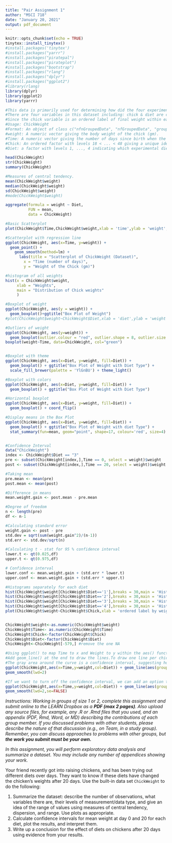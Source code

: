---
title: "Pair Assignment 1"
author: "MSCI 718"
date: "January 20, 2021"
output: pdf_document
---

```{r setup, include=FALSE}
knitr::opts_chunk$set(echo = TRUE)
tinytex::install_tinytex()
#install.packages('tinytex')
#install.packages("yarrr")
#install.packages("piratepal")
#install.packages("pirateplot")
#install.packages("bootstrap")
#install.packages("rlang")
#install.packages("dplyr")
#install.packages("ggplot2")
#library(rlang)
library(dplyr)
library(ggplot2)
library(yarrr)

#This data is primarily used for determining how did the four experimental diet received by chickens affect the weight of chikens.
#There are four variables in this dataset including: chick & diet are categorical variable, time & weight are continuous variable.
#Since the chick variable is an ordered label of final weight within each group, it's not useful in predicting weights.
#Usage: ChickWeight
#Format: An object of class c("nfnGroupedData", "nfGroupedData", "groupedData", "data.frame") containing the following columns:
#weight: A numeric vector giving the body weight of the chick (gm).
#Time: A numeric vector giving the number of days since birth when the measurement was made.
#Chick: An ordered factor with levels 18 < ... < 48 giving a unique identifier for the chick. The ordering of the levels groups chicks on the same diet together and orders them according to their final weight (lightest to heaviest) within diet.
#Diet: a factor with levels 1, ..., 4 indicating which experimental diet the chick received.

head(ChickWeight)
str(ChickWeight)
summary(ChickWeight)

#Measures of central tendency.
mean(ChickWeight$weight)
median(ChickWeight$weight)
sd(ChickWeight$weight)
#mode(ChickWeight$weight)

aggregate(formula = weight ~ Diet,
          FUN = mean,
          data = ChickWeight)

#Basic Scatterplot
plot(ChickWeight$Time,ChickWeight$weight,xlab = 'time',ylab = 'weight', col="blue")

#Scatterplot with regression line
ggplot(ChickWeight, aes(x=Time, y=weight)) + 
  geom_point() +
    geom_smooth(method=lm) +
      labs(title = "Scatterplot of ChickWeight (Dataset)",
        x = "Time (number of days)",
        y = "Weight of the Chick (gm)")

#histogram of all weights
hist(x = ChickWeight$weight,
     xlab = "Weights",
     main = "Distribution of Chick weights"
     )

#Boxplot of weight
ggplot(ChickWeight, aes(y = weight)) + 
  geom_boxplot()+ggtitle("Box Plot of Weight")
#plot(ChickWeight$weight~ChickWeight$Diet,xlab = 'diet',ylab = 'weight')

#Outliers of weight
ggplot(ChickWeight, aes(y=weight)) + 
  geom_boxplot(outlier.colour = "red", outlier.shape = 8, outlier.size = 2)
boxplot(weight~Time, data=ChickWeight, col="green")


#Boxplot with theme
ggplot(ChickWeight, aes(x=Diet, y=weight, fill=Diet)) +
  geom_boxplot() + ggtitle("Box Plot of Weight with Diet Type") +
  scale_fill_brewer(palette = 'YlGnBU') + theme_light()

#Boxplot with colors
ggplot(ChickWeight, aes(x=Diet, y=weight, fill=Diet)) +
  geom_boxplot() + ggtitle("Box Plot of Weight with Diet Type")

#Horizontal boxplot
ggplot(ChickWeight, aes(x=Diet, y=weight, fill=Diet)) +
  geom_boxplot() + coord_flip()

#Display means in the Box Plot
ggplot(ChickWeight, aes(x=Diet, y=weight, fill=Diet)) +
  geom_boxplot() + ggtitle("Box Plot of Weight with diet Type") + 
  stat_summary(fun=mean, geom="point", shape=17, colour='red', size=4)


#Confidence Interval
data("ChickWeight")
index <- ChickWeight$Diet == "3"
pre <- subset(ChickWeight[index,],Time == 0, select = weight)$weight
post <- subset(ChickWeight[index,],Time == 20, select = weight)$weight

#Taking mean
pre.mean <- mean(pre)
post.mean <- mean(post)

#Difference in means
mean.weight.gain <- post.mean - pre.mean

#Degree of freedom
n <- length(pre)
df <- n-1

#Calculating standard error
weight.gain <- post - pre
std.dev = sqrt(sum(weight.gain^2)/(n-1))
std.err <- std.dev/sqrt(n)

#Calculating t - stat for 95 % confidence interval
lower.t <- qt(0.025,df)
upper.t <- qt(0.975,df)

# Confidence interval
lower.conf <- mean.weight.gain + (std.err * lower.t)
upper.conf <- mean.weight.gain + (std.err * upper.t)

#Histograms separately for each diet
hist(ChickWeight$weight[ChickWeight$Diet=='1'],breaks = 30,main = 'Histogram: Weight for Diet 1')
hist(ChickWeight$weight[ChickWeight$Diet=='2'],breaks = 30,main = 'Histogram: Weight for Diet 2')
hist(ChickWeight$weight[ChickWeight$Diet=='3'],breaks = 30,main = 'Histogram: Weight for Diet 3')
hist(ChickWeight$weight[ChickWeight$Diet=='4'],breaks = 30,main = 'Histogram: Weight for Diet 4')
plot(ChickWeight$weight~ChickWeight$Chick,xlab = 'ordered label by weight within the same diet',ylab = 'weight')


ChickWeight$weight<-as.numeric(ChickWeight$weight)
ChickWeight$Time<- as.numeric(ChickWeight$Time)
ChickWeight$Chick<-factor(ChickWeight$Chick)
ChickWeight$Diet<-factor(ChickWeight$Diet)
ChickWeight<-ChickWeight[-579,] #remove the one NA

#Using ggplot() to map Time to x and Weight to y within the aes() function.Add col=diet to highlight the diet fed to the chicks.
#Add geom_line() at the end to draw the lines.To draw one line per chick, add group=chick to the aes() of geom_line()
#The gray area around the curve is a confidence interval, suggesting how much uncertainty there is in this smoothing curve
ggplot(ChickWeight,aes(x=Time,y=weight,col=Diet)) + geom_line(aes(group=Chick)) + 
geom_smooth(lwd=2)

#If we want to turn off the confidence interval, we can add an option to the geom_smooth later; specifically "se=FALSE", where "s.e." stands for "standard error."
ggplot(ChickWeight,aes(x=Time,y=weight,col=Diet)) + geom_line(aes(group=Chick)) + 
geom_smooth(lwd=2,se=FALSE)

```

*Instructions: Working in groups of size 1 or 2, complete this assignment and submit online to the LEARN Dropbox as a ***_PDF (max 2 pages)_***. Also upload any source files, for example, any .R or .Rmd files that you used, and an appendix (PDF, Rmd, Word, or MD) describing the contributions of each group member. If you discussed problems with other students, please describe the nature of that discussion (e.g., on Team, in a study group). Remember, you can discuss approaches to problems with other groups, but ***_the work you submit must be your own._**

*In this assignment, you will perform exploratory data analysis and summarize a dataset. You may include any number of appendices showing your work.*

Your friend recently got into raising chickens, and has been trying out different diets over days. They want to know if these diets have changed the chicken's weights after 20 days. Use the built-in data set `ChickWeight` to do the following:

 1. Summarize the dataset: describe the number of observations, what variables there are, their levels of measurement/data type, and give an idea of the range of values using measures of central tendency, dispersion, and range. Use plots as appropriate.
 2. Calculate confidence intervals for mean weight at day 0 and 20 for each diet, plot the results, and interpret them. 
 3. Write up a conclusion for the effect of diets on chickens after 20 days using evidence from your results.

